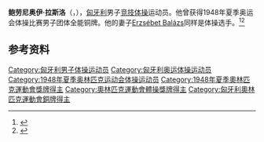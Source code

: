 {{NoteTA|G1=Sports}}
{{eastern name order|[[匈牙利语|匈牙利语]]}}

'''鲍劳尼奥伊·拉斯洛'''（{{lang-hu|Baranyai László}}，{{bd|1920年|1月13日|1984年|12月14日}}），[[匈牙利|匈牙利]]男子[[竞技体操|竞技体操]]运动员。他曾获得1948年夏季奥运会体操比赛男子团体全能铜牌。他的妻子[[Erzsébet_Balázs|Erzsébet Balázs]]同样是体操选手。<ref>{{Cite web|title=László BARANYAI|url=https://www.olympic.org/laszlo-baranyai|accessdate=2021-03-25|work=International Olympic Committee}}</ref><ref name=sref>{{cite web|last = Gjerde|first = Arild|author2=Jeroen Heijmans |author3=Bill Mallon |author4=Hilary Evans |title = László Baranyai |work = Olympics|publisher = Sports Reference.com|url = https://www.sports-reference.com/olympics/athletes/ba/laszlo-baranyai-1.html|archive-url = https://web.archive.org/web/20200418074548/https://www.sports-reference.com/olympics/athletes/ba/laszlo-baranyai-1.html|archive-date = 2020-04-18|accessdate = 2019-06-07}}</ref>

== 参考资料 ==
{{reflist}}

{{Authority control}}
{{DEFAULTSORT:Baranyai, László}}
[[Category:匈牙利男子体操运动员|Category:匈牙利男子体操运动员]]
[[Category:匈牙利奥运体操运动员|Category:匈牙利奥运体操运动员]]
[[Category:1948年夏季奥林匹克运动会体操运动员|Category:1948年夏季奥林匹克运动会体操运动员]]
[[Category:1948年夏季奧林匹克運動會獎牌得主|Category:1948年夏季奧林匹克運動會獎牌得主]]
[[Category:奧林匹克運動會體操獎牌得主|Category:奧林匹克運動會體操獎牌得主]]
[[Category:匈牙利奧林匹克運動會銅牌得主|Category:匈牙利奧林匹克運動會銅牌得主]]